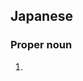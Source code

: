 ==Japanese==
{{ja-kanjitab|てる|い|yomi=k}}

===Proper noun===
{{ja-pos|てるい|proper}}

# {{surname|lang=ja|sort=てるい}}